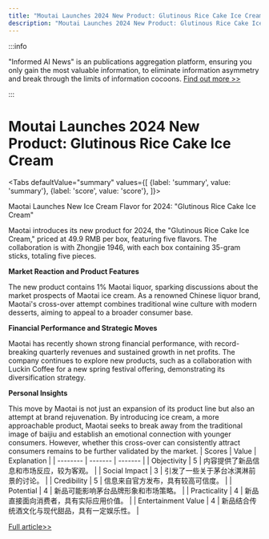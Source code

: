 ```yaml
---
title: "Moutai Launches 2024 New Product: Glutinous Rice Cake Ice Cream"
description: "Moutai Launches 2024 New Product: Glutinous Rice Cake Ice Cream"
---
```



:::info

"Informed AI News" is an publications aggregation platform, ensuring you only gain the most valuable information, to eliminate information asymmetry and break through the limits of information cocoons.  [Find out more >>](/)

:::

# Moutai Launches 2024 New Product: Glutinous Rice Cake Ice Cream


<Tabs
	defaultValue="summary"
	values={[
	{label: 'summary', value: 'summary'},
	{label: 'score', value: 'score'},
]}>
<TabItem value="summary">


Maotai Launches New Ice Cream Flavor for 2024: "Glutinous Rice Cake Ice Cream"

Maotai introduces its new product for 2024, the "Glutinous Rice Cake Ice Cream," priced at 49.9 RMB per box, featuring five flavors. The collaboration is with Zhongjie 1946, with each box containing 35-gram sticks, totaling five pieces.

**Market Reaction and Product Features**

The new product contains 1% Maotai liquor, sparking discussions about the market prospects of Maotai ice cream. As a renowned Chinese liquor brand, Maotai's cross-over attempt combines traditional wine culture with modern desserts, aiming to appeal to a broader consumer base.

**Financial Performance and Strategic Moves**

Maotai has recently shown strong financial performance, with record-breaking quarterly revenues and sustained growth in net profits. The company continues to explore new products, such as a collaboration with Luckin Coffee for a new spring festival offering, demonstrating its diversification strategy.

**Personal Insights**

This move by Maotai is not just an expansion of its product line but also an attempt at brand rejuvenation. By introducing ice cream, a more approachable product, Maotai seeks to break away from the traditional image of baijiu and establish an emotional connection with younger consumers. However, whether this cross-over can consistently attract consumers remains to be further validated by the market.
</TabItem>
<TabItem value="score">
	| Scores     | Value   | Explanation |
	| -------- | ------- | ------- |
	| Objectivity  | 5    | 内容提供了新品信息和市场反应，较为客观。    |
	| Social Impact | 3     | 引发了一些关于茅台冰淇淋前景的讨论。    |
	| Credibility    | 5    | 信息来自官方发布，具有较高可信度。    |
	| Potential    | 4    | 新品可能影响茅台品牌形象和市场策略。    |
	| Practicality    | 4    | 新品直接面向消费者，具有实际应用价值。    |
	| Entertainment Value    | 4    | 新品结合传统酒文化与现代甜品，具有一定娱乐性。    |
</TabItem>
</Tabs>

[Full article>>](https://readhub.cn/topic/8aC5PWZKXe8)
